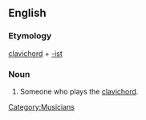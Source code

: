 ==English==

===Etymology===
[[clavichord]] + [[-ist]]

===Noun===
{{en-noun}}

# Someone who plays the [[clavichord]].

[[Category:Musicians]]